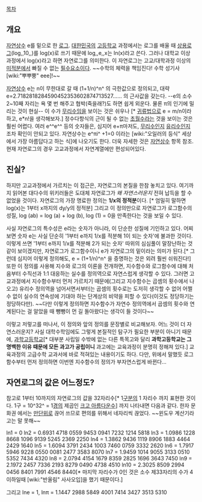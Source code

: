[[목차]]

== 개요 ==
[[자연상수]] e를 밑으로 한 [[로그]]. [[대한민국]]의 [[고등학교]] 과정에서는 로그를 배울 때 [[상용로그]](log,,10,,)를 log(x)로 쓰기 때문에 log,,e,,x는 ln(x)라고 쓴다. 그러나 대학교 이상 과정에서 log(x)라고 하면 자연로그를 의미한다. 이 자연로그는 고교/대학과정 이상의 [[미적분]]에서 빠질 수 없는 [[필수요소]]이다. ~~수학의 체력을 책임진다! 수학 성기사 [wiki:"뿌뿌뿡" eee]!~~

[[자연상수]] e는 n이 무한대로 갈 때 (1+1/n)^n^ 의 극한값으로 정의되고, 대략 e=2.7182818284590452353602874713527…… 의 근사값을 갖는다. --e의 소수 2~10째 자리는 욕 몇 번 해주고 협박(죽을래?)도 하면 쉽게 외운다. 물론 π의 인기에 밀리는 것이 현실-- 이 수가 [[무리수]]임을 보이는 것은 쉬우나 [* [[귀류법]]으로 e = m/n이라 하고, e*n!을 생각해보자.] 정수다항식의 근이 될 수 없는 [[초월수]]라는 것을 보이는 것은 훨씬 어렵다. 여러 e^^e^^ 등의 숫자들은, 심지어 e+π마저도, [[무리수]]인지 [[유리수]]인지 조차 확인이 안되고 있다.
자연상수는 e^πi^ +1=0 이라는 [wiki:"오일러의 등식" 세상에서 가장 아름답다고 하는 식]에 나오기도 한다. 더욱 자세한 것은 [[자연상수]] 항목 참조. 현재 자연로그의 경우 고교과정에서 자연계열에만 편성되어있다.

== 진실? ==

하지만 고교과정에서 가르치는 이 접근은, 자연로그의 본질을 한참 놓치고 있다. 여기까지 읽어본 대다수의 위키러들은 도대체 자연로그가 ''왜 자연스러운지'' 전혀 납득을 할 수 없었을 것이다. 자연로그의 가장 명료한 정의는 '''1/x의 정적분'''이다. [* 엄밀히 말하면 log(x)는 1부터 x까지의 dy/y의 정적분] 그리고 이 정의만으로 자연로그가 로그함수의 성질, log (ab) = log (a) + log (b), log (1) = 0을 만족한다는 것을 보일 수 있다.

사실 자연로그의 특수성은 e라는 숫자가 아니라, 이 단순한 성질에 기인하고 있다. 어찌 보면 숫자 e는 사실 단순히 '1부터 e까지 1/x를 적분해 1이 되는 숫자'에 불과한 것이다. 이렇게 쓰면 '1부터 e까지 1/x를 적분해 2가 되는 숫자' 따위의 심심풀이 말장난하는 것 같이 보이겠지만, 자연로그가 로그함수이니 e가 자연로그의 밑이라는 의미가 된다.[* 그런데 심지어 이렇게 정의해도, e = (1+1/n)^n^ 을 증명하는 것은 외려 훨씬 쉬워진다!] 또한 이 정의를 사용해 지수와 로그의 이론을 전개하면, 지수함수와 로그함수에 대해 처음부터 수직선과 1:1 대응하는 실수를 정의역으로 자연스럽게 생각할 수 있다. 그러면 고교과정에서 지수함수부터 먼저 가르치기 때문에(그리고 지수함수는 곱셈의 횟수에서 나오고) 유리수 정의역을 넘어서면서부터는 곱셈의 횟수로는 도저히 생각할 수 없어 어쩔 수 없이 실수의 연속성에 기대야 하는 단계상의 비약을 피할 수 있다(이것도 정당하기는 정당하다만). ~~다만 이렇게 정의하면 지수함수가 자연수 정의역에서 곱셈의 횟수와 연계된다는 걸 알았을 때 뺑뺑이 먼 길 돌아왔다는 생각이 들 것이다~~

이렇고 저렇고를 떠나서, 이 정의와 앞의 정의를 문장별로 비교해보자. 어느 것이 더 자연스러운지? 사실 대학수학임에도 그렇게 본질적인 탐구가 필요한 부분이 아니기 때문에, [[과학고등학교]][* 대부분 사립일 수밖에 없는 다른 특목고와 달리 '''과학고등학교는 그 명백한 이유 때문에 모든 과고가 공립이니''' 과고에는 교육과정이 분명히 정해져 있다.] 교육과정의 고급수학 교과서에 바로 적혀있는 내용이기도 하다. 다만, 위에서 말했듯 로그함수부터 먼저 정의하면 이번엔 지수함수의 정의가 부자연스럽게 바뀐다...

== 자연로그의 값은 어느정도? ==

참고로 1부터 10까지의 자연로그의 값을 32자리수[* 1[[구]]분의 1 자리수 까지 표현한 것이다. 1구 = 10^32^ = 1[[경]]의 제곱인 [[크고 아름다운]]수] 까지 나타내면 다음과 같다. 한자 문화권 에서는 [[만]]단위로 끊어 쓰므로 편의를 위해서 네자리씩 끊었다.  ~~윈도우 계산기라고는 말 못해~~

ln1 = 0
ln2 = 0.6931 4718 0559 9453 0941 7232 1214 5818
ln3 = 1.0986 1228 8668 1096 9139 5245 2369 2250
ln4 = 1.3862 9436 1119 8906 1883 4464 2429 1640
ln5 = 1.6094 3791 2434 1003 7460 0759 3332 2620
ln6 = 1.7917 5946 9228 0550 0081 2477 3583 8070
ln7 = 1.9459 1014 9055 3133 0510 5352 7434 4320
ln8 = 2.0794 4154 1679 8359 2825 1696 3643 7450
ln9 = 2.1972 2457 7336 2193 8279 0490 4738 4510
ln10 = 2.3025 8509 2994 0456 8401 7991 4546 8440[* 마지막 자리수가 0인 것은 소수 제33자리의 수가 4이하일때 [wiki:"반올림" 사사오입]을 했기 때문이다.]

그리고 lne = 1, lnπ = 1.1447 2988 5849 4001 7414 3427 3513 5310
